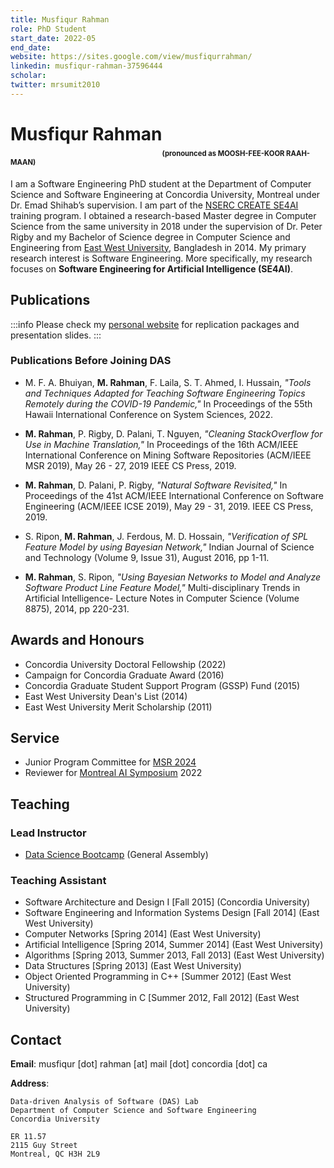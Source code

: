 ```yaml
---
title: Musfiqur Rahman
role: PhD Student
start_date: 2022-05
end_date:
website: https://sites.google.com/view/musfiqurrahman/
linkedin: musfiqur-rahman-37596444
scholar: 
twitter: mrsumit2010
---
```


# Musfiqur Rahman<sub><sub><sub><sub><sub>(pronounced as MOOSH-FEE-KOOR RAAH-MAAN)</sub></sub></sub></sub></sub>

I am a Software Engineering PhD student at the Department of Computer Science and Software Engineering at Concordia University, Montreal under Dr. Emad Shihab’s supervision. I am part of the [NSERC CREATE SE4AI](https://se4ai.org/) training program. I obtained a research-based Master degree in Computer Science from the same university in 2018 under the supervision of Dr. Peter Rigby and my Bachelor of Science degree in Computer Science and Engineering from [East West University](https://www.ewubd.edu/), Bangladesh in 2014. My primary research interest is Software Engineering. More specifically, my research focuses on <strong>Software Engineering for Artificial Intelligence (SE4AI)</strong>.

## Publications

:::info
Please check my [personal website](https://sites.google.com/view/musfiqurrahman/ResearchAndPublications) for replication packages and presentation slides.
:::


<AuthorPublications firstname="Musfiqur" lastname="Rahman" />

### Publications Before Joining DAS

- M. F. A. Bhuiyan, **M. Rahman**, F. Laila, S. T. Ahmed, I. Hussain, _"Tools and Techniques Adapted for Teaching Software Engineering Topics Remotely during the COVID-19 Pandemic,"_ In Proceedings of the 55th Hawaii International Conference on System Sciences, 2022.

- **M. Rahman**, P. Rigby, D. Palani, T. Nguyen, _"Cleaning StackOverflow for Use in Machine Translation,"_ In Proceedings of the 16th ACM/IEEE International Conference on Mining Software Repositories (ACM/IEEE MSR 2019), May 26 - 27, 2019 IEEE CS Press, 2019.

- **M. Rahman**,  D. Palani, P. Rigby, _"Natural Software Revisited,"_ In Proceedings of the 41st ACM/IEEE International Conference on Software Engineering (ACM/IEEE ICSE 2019), May 29 - 31, 2019. IEEE CS Press, 2019.

- S. Ripon, **M. Rahman**, J. Ferdous, M. D. Hossain, _"Verification of SPL Feature Model by using Bayesian Network,"_ Indian Journal of Science and Technology (Volume 9, Issue 31), August 2016, pp 1-11.

- **M. Rahman**, S. Ripon, _"Using Bayesian Networks to Model and Analyze Software Product Line Feature Model,"_ Multi-disciplinary Trends in Artificial Intelligence- Lecture Notes in Computer Science (Volume 8875), 2014, pp 220-231.



## Awards and Honours

- Concordia University Doctoral Fellowship (2022)
- Campaign for Concordia Graduate Award (2016)
- Concordia Graduate Student Support Program (GSSP) Fund (2015)
- East West University Dean's List (2014)
- East West University Merit Scholarship (2011)

## Service

- Junior Program Committee for [MSR 2024](https://2024.msrconf.org/track/msr-2024-junior-pc)
- Reviewer for [Montreal AI Symposium](http://montrealaisymposium.com/) 2022

## Teaching

### Lead Instructor

- [Data Science Bootcamp](https://generalassemb.ly/instructors/musfiqur-rahman/23532) (General Assembly)

### Teaching Assistant

- Software Architecture and Design I [Fall 2015] (Concordia University)
- Software Engineering and Information Systems Design [Fall 2014] (East West University)
- Computer Networks [Spring 2014] (East West University)
- Artificial Intelligence [Spring 2014, Summer 2014] (East West University)
- Algorithms [Spring 2013, Summer 2013, Fall 2013] (East West University)
- Data Structures [Spring 2013] (East West University)
- Object Oriented Programming in C++ [Summer 2012] (East West University)
- Structured Programming in C [Summer 2012, Fall 2012] (East West University)
## Contact

**Email**: musfiqur [dot] rahman [at] mail [dot] concordia [dot] ca

**Address**:

```
Data-driven Analysis of Software (DAS) Lab
Department of Computer Science and Software Engineering
Concordia University

ER 11.57
2115 Guy Street
Montreal, QC H3H 2L9
```
